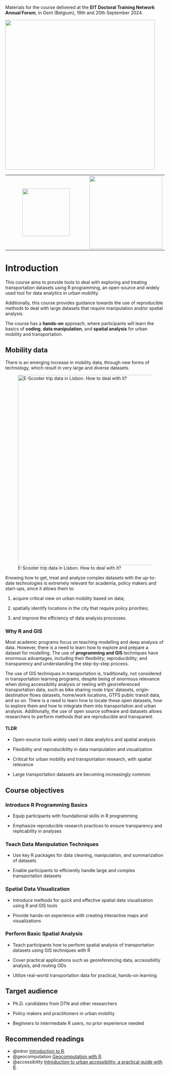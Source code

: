Materials for the course delivered at the **EIT Doctoral Training Network Annual Forum**, in Gent (Belgium), 19th and 20th September 2024.

[![](images/EIT_logo-EU1-horizontal_1.png){fig-align="center" width="473"}](https://www.eiturbanmobility.eu/academy/doctoral-training-network/)

|                                                                                |                                                                       |
|:-----------------------------------:|:---------------------------------:|
| [![](images/Ist-logo-01.jpg){width="150"}](https://ushift.tecnico.ulisboa.pt/) | [![](images/ipea-logo-01.png){width="230"}](https://www.ipea.gov.br/) |

# Introduction

This course aims to provide tools to deal with exploring and treating transportation datasets using R programming, an open-source and widely used tool for data analytics in urban mobility.

Additionally, this course provides guidance towards the use of reproducible methods to deal with large datasets that require manipulation and/or spatial analysis.

The course has a **hands-on** approach, where participants will learn the basics of **coding**, **data manipulation**, and **spatial analysis** for urban mobility and transportation.

## Mobility data

There is an emerging increase in mobility data, through new forms of technology, which result in very large and diverse datasets.

![E-Scooter trip data in Lisbon. How to deal with it?](images/clipboard-2086563605.png){fig-align="center" width="600"}

Knowing how to get, treat and analyze complex datasets with the up-to-date technologies is extremely relevant for academia, policy makers and start-ups, since it allows them to:

1.  acquire critical view on urban mobility based on data;

2.  spatially identify locations in the city that require policy priorities;

3.  and improve the efficiency of data analysis processes.

### Why R and GIS {.unnumbered}

Most academic programs focus on teaching modelling and deep analysis of data.
However, there is a need to learn how to explore and prepare a dataset for modelling.
The use of **programming and GIS** techniques have enormous advantages, including their flexibility; reproducibility; and transparency and understanding the step-by-step process.

The use of GIS techniques in transportation is, traditionally, not considered in transportation learning programs, despite being of enormous relevance when doing accessibility analysis or reeling with georreferenced transportation data, such as bike sharing route trips’ datasets, origin-destination flows datasets, home/work locations, GTFS public transit data, and so on.
There is a need to learn how to locate these open datasets, how to explore them and how to integrate them into transportation and urban analysis.
Additionally, the use of open source software and datasets allows researchers to perform methods that are reproducible and transparent.

#### TLDR {.unnumbered}

-   Open-source tools widely used in data analytics and spatial analysis

-   Flexibility and reproducibility in data manipulation and visualization

-   Critical for urban mobility and transportation research, with spatial relevance

-   Large transportation datasets are becoming increasingly common

## Course objectives

### Introduce R Programming Basics {.unnumbered}

-   Equip participants with foundational skills in R programming

-   Emphasize reproducible research practices to ensure transparency and replicability in analyses

### Teach Data Manipulation Techniques {.unnumbered}

-   Use key R packages for data cleaning, manipulation, and summarization of datasets

-   Enable participants to efficiently handle large and complex transportation datasets

### Spatial Data Visualization {.unnumbered}

-   Introduce methods for quick and effective spatial data visualization using R and GIS tools

-   Provide hands-on experience with creating interactive maps and visualizations

### Perform Basic Spatial Analysis {.unnumbered}

-   Teach participants how to perform spatial analysis of transportation datasets using GIS techniques with R

-   Cover practical applications such as georeferencing data, accessibility analysis, and routing ODs

-   Utilize real-world transportation data for practical, hands-on learning

## Target audience

-   Ph.D. candidates from DTN and other researchers

-   Policy makers and practitioners in urban mobility

-   Beginners to intermediate R users, no prior experience needed

## Recommended readings

-   @intror [Introduction to R](https://cengel.github.io/R-intro/).
-   @geocomputation [Geocomputation with R](https://geocompr.robinlovelace.net/).
-   @accessibility [Introduction to urban accessibility: a practical guide with R](https://ipeagit.github.io/intro_access_book/index.en.html).
